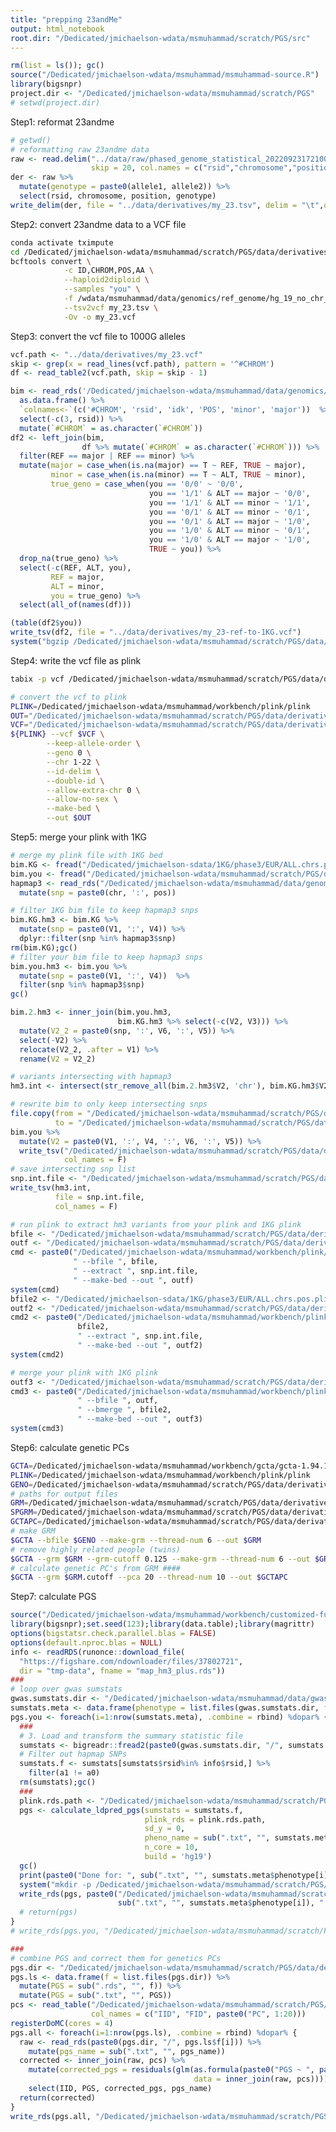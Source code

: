```yaml
---
title: "prepping 23andMe"
output: html_notebook
root.dir: "/Dedicated/jmichaelson-wdata/msmuhammad/scratch/PGS/src"
---
```


```r
rm(list = ls()); gc()
source("/Dedicated/jmichaelson-wdata/msmuhammad/msmuhammad-source.R")
library(bigsnpr)
project.dir <- "/Dedicated/jmichaelson-wdata/msmuhammad/scratch/PGS"
# setwd(project.dir)
```

Step1:
reformat 23andme
```r
# getwd()
# reformatting raw 23andme data
raw <- read.delim("../data/raw/phased_genome_statistical_20220923172100_Muhammad_Elsadany_v5_Full_20220925180737.txt", 
                  skip = 20, col.names = c("rsid","chromosome","position","allele1","allele2"))
der <- raw %>%
  mutate(genotype = paste0(allele1, allele2)) %>%
  select(rsid, chromosome, position, genotype)
write_delim(der, file = "../data/derivatives/my_23.tsv", delim = "\t",quote = "none", col_names = F)
```


Step2: 
convert 23andme data to a VCF file

```bash
conda activate tximpute
cd /Dedicated/jmichaelson-wdata/msmuhammad/scratch/PGS/data/derivatives
bcftools convert \
            -c ID,CHROM,POS,AA \
            --haploid2diploid \
            --samples "you" \
            -f /wdata/msmuhammad/data/genomics/ref_genome/hg_19_no_chr_header.fa \
            --tsv2vcf my_23.tsv \
            -Ov -o my_23.vcf
```

Step3:
convert the vcf file to 1000G alleles

```r
vcf.path <- "../data/derivatives/my_23.vcf"
skip <- grep(x = read_lines(vcf.path), pattern = '^#CHROM')
df <- read_table2(vcf.path, skip = skip - 1)

bim <- read_rds('/Dedicated/jmichaelson-wdata/msmuhammad/data/genomics/1KG/1KG-eur-bim.rds') %>%
  as.data.frame() %>%
  `colnames<-`(c('#CHROM', 'rsid', 'idk', 'POS', 'minor', 'major'))  %>%
  select(-c(3, rsid)) %>%
  mutate(`#CHROM` = as.character(`#CHROM`))
df2 <- left_join(bim, 
                df %>% mutate(`#CHROM` = as.character(`#CHROM`))) %>%
  filter(REF == major | REF == minor) %>%
  mutate(major = case_when(is.na(major) == T ~ REF, TRUE ~ major),
         minor = case_when(is.na(minor) == T ~ ALT, TRUE ~ minor),
         true_geno = case_when(you == '0/0' ~ '0/0',
                               you == '1/1' & ALT == major ~ '0/0',
                               you == '1/1' & ALT == minor ~ '1/1',
                               you == '0/1' & ALT == minor ~ '0/1', 
                               you == '0/1' & ALT == major ~ '1/0',
                               you == '1/0' & ALT == minor ~ '0/1',
                               you == '1/0' & ALT == major ~ '1/0',
                               TRUE ~ you)) %>%
  drop_na(true_geno) %>%
  select(-c(REF, ALT, you), 
         REF = major,
         ALT = minor,
         you = true_geno) %>%
  select(all_of(names(df)))

(table(df2$you))
write_tsv(df2, file = "../data/derivatives/my_23-ref-to-1KG.vcf")
system("bgzip /Dedicated/jmichaelson-wdata/msmuhammad/scratch/PGS/data/derivatives/my_23-ref-to-1KG.vcf")
```

Step4:
write the vcf file as plink

```bash
tabix -p vcf /Dedicated/jmichaelson-wdata/msmuhammad/scratch/PGS/data/derivatives/my_23-ref-to-1KG.vcf.gz

# convert the vcf to plink
PLINK=/Dedicated/jmichaelson-wdata/msmuhammad/workbench/plink/plink
OUT="/Dedicated/jmichaelson-wdata/msmuhammad/scratch/PGS/data/derivatives/my_23-ref-to-1KG.vcf"
VCF="/Dedicated/jmichaelson-wdata/msmuhammad/scratch/PGS/data/derivatives/my_23-ref-to-1KG.vcf.gz"
${PLINK} --vcf $VCF \
        --keep-allele-order \
        --geno 0 \
        --chr 1-22 \
        --id-delim \
        --double-id \
        --allow-extra-chr 0 \
        --allow-no-sex \
        --make-bed \
        --out $OUT
```

Step5:
merge your plink with 1KG

```r
# merge my plink file with 1KG bed
bim.KG <- fread("/Dedicated/jmichaelson-sdata/1KG/phase3/EUR/ALL.chrs.pos.plink.bim")
bim.you <- fread("/Dedicated/jmichaelson-wdata/msmuhammad/scratch/PGS/data/derivatives/my_23-ref-to-1KG.vcf.bim")
hapmap3 <- read_rds("/Dedicated/jmichaelson-wdata/msmuhammad/data/genomics/rsid-ref-maps.rds") %>%
  mutate(snp = paste0(chr, ':', pos))

# filter 1KG bim file to keep hapmap3 snps
bim.KG.hm3 <- bim.KG %>%
  mutate(snp = paste0(V1, ':', V4)) %>%
  dplyr::filter(snp %in% hapmap3$snp)
rm(bim.KG);gc()
# filter your bim file to keep hapmap3 snps
bim.you.hm3 <- bim.you %>%
  mutate(snp = paste0(V1, ':', V4))  %>%
  filter(snp %in% hapmap3$snp)
gc()

bim.2.hm3 <- inner_join(bim.you.hm3, 
                        bim.KG.hm3 %>% select(-c(V2, V3))) %>%
  mutate(V2_2 = paste0(snp, ':', V6, ':', V5)) %>%
  select(-V2) %>%
  relocate(V2_2, .after = V1) %>%
  rename(V2 = V2_2)

# variants intersecting with hapmap3
hm3.int <- intersect(str_remove_all(bim.2.hm3$V2, 'chr'), bim.KG.hm3$V2)

# rewrite bim to only keep intersecting snps
file.copy(from = "/Dedicated/jmichaelson-wdata/msmuhammad/scratch/PGS/data/derivatives/my_23-ref-to-1KG.vcf.bim",
          to = "/Dedicated/jmichaelson-wdata/msmuhammad/scratch/PGS/data/derivatives/my_23-ref-to-1KG.vcf.bim.og")
bim.you %>%
  mutate(V2 = paste0(V1, ':', V4, ':', V6, ':', V5)) %>%
  write_tsv("/Dedicated/jmichaelson-wdata/msmuhammad/scratch/PGS/data/derivatives/my_23-ref-to-1KG.vcf.bim", 
            col_names = F)
# save intersecting snp list
snp.int.file <- "/Dedicated/jmichaelson-wdata/msmuhammad/scratch/PGS/data/derivatives/hm3_intersect.txt"
write_tsv(hm3.int, 
          file = snp.int.file,
          col_names = F)

# run plink to extract hm3 variants from your plink and 1KG plink
bfile <- "/Dedicated/jmichaelson-wdata/msmuhammad/scratch/PGS/data/derivatives/my_23-ref-to-1KG.vcf"
outf <- "/Dedicated/jmichaelson-wdata/msmuhammad/scratch/PGS/data/derivatives/my_23-ref-to-1KG.vcf.hm3"
cmd <- paste0("/Dedicated/jmichaelson-wdata/msmuhammad/workbench/plink/plink",
              " --bfile ", bfile, 
              " --extract ", snp.int.file,
              " --make-bed --out ", outf)
system(cmd)
bfile2 <- "/Dedicated/jmichaelson-sdata/1KG/phase3/EUR/ALL.chrs.pos.plink"
outf2 <- "/Dedicated/jmichaelson-wdata/msmuhammad/scratch/PGS/data/derivatives/1000_genomes_eur.filt.hg19.normed.hm3"
cmd2 <- paste0("/Dedicated/jmichaelson-wdata/msmuhammad/workbench/plink/plink --bfile ", 
               bfile2, 
               " --extract ", snp.int.file,
               " --make-bed --out ", outf2)
system(cmd2)

# merge your plink with 1KG plink
outf3 <- "/Dedicated/jmichaelson-wdata/msmuhammad/scratch/PGS/data/derivatives/my_23-merged-w-1KG.hm3"
cmd3 <- paste0("/Dedicated/jmichaelson-wdata/msmuhammad/workbench/plink/plink",
               " --bfile ", outf, 
               " --bmerge ", bfile2,
               " --make-bed --out ", outf3)
system(cmd3)

```

Step6:
calculate genetic PCs

```bash

GCTA=/Dedicated/jmichaelson-wdata/msmuhammad/workbench/gcta/gcta-1.94.1
PLINK=/Dedicated/jmichaelson-wdata/msmuhammad/workbench/plink/plink
GENO=/Dedicated/jmichaelson-wdata/msmuhammad/scratch/PGS/data/derivatives/my_23-merged-w-1KG.hm3
# paths for output files
GRM=/Dedicated/jmichaelson-wdata/msmuhammad/scratch/PGS/data/derivatives/full_grm_hm3_snp
SPGRM=/Dedicated/jmichaelson-wdata/msmuhammad/scratch/PGS/data/derivatives/sparse_grm.05
GCTAPC=/Dedicated/jmichaelson-wdata/msmuhammad/scratch/PGS/data/derivatives/gcta_pc20_raw
# make GRM
$GCTA --bfile $GENO --make-grm --thread-num 6 --out $GRM
# remove highly related people (twins)
$GCTA --grm $GRM --grm-cutoff 0.125 --make-grm --thread-num 6 --out $GRM.cutoff
# calculate genetic PC's from GRM ####
$GCTA --grm $GRM.cutoff --pca 20 --thread-num 10 --out $GCTAPC
```

Step7:
calculate PGS

```r
source("/Dedicated/jmichaelson-wdata/msmuhammad/workbench/customized-functions/calculate_ldpred_pgs.R")
library(bigsnpr);set.seed(123);library(data.table);library(magrittr)
options(bigstatsr.check.parallel.blas = FALSE)
options(default.nproc.blas = NULL)
info <- readRDS(runonce::download_file(
  "https://figshare.com/ndownloader/files/37802721",
  dir = "tmp-data", fname = "map_hm3_plus.rds"))
###
# loop over gwas sumstats
gwas.sumstats.dir <- "/Dedicated/jmichaelson-wdata/msmuhammad/data/gwas-sumstats/ALL"
sumstats.meta <- data.frame(phenotype = list.files(gwas.sumstats.dir, full.names = F))
pgs.you <- foreach(i=1:nrow(sumstats.meta), .combine = rbind) %dopar% {
  ###
  # 3. Load and transform the summary statistic file
  sumstats <- bigreadr::fread2(paste0(gwas.sumstats.dir, "/", sumstats.meta$phenotype[i])) 
  # Filter out hapmap SNPs
  sumstats.f <- sumstats[sumstats$rsid%in% info$rsid,] %>%
    filter(a1 != a0)
  rm(sumstats);gc()
  ###
  plink.rds.path <- "/Dedicated/jmichaelson-wdata/msmuhammad/scratch/PGS/data/derivatives/my_23-merged-w-1KG.hm3.rds"
  pgs <- calculate_ldpred_pgs(sumstats = sumstats.f,
                              plink_rds = plink.rds.path,
                              sd_y = 0,
                              pheno_name = sub(".txt", "", sumstats.meta$phenotype[i]),
                              n_core = 10,
                              build = 'hg19')
  gc()
  print(paste0("Done for: ", sub(".txt", "", sumstats.meta$phenotype[i])))
  system("mkdir -p /Dedicated/jmichaelson-wdata/msmuhammad/scratch/PGS/data/derivatives/pgs")
  write_rds(pgs, paste0("/Dedicated/jmichaelson-wdata/msmuhammad/scratch/PGS/data/derivatives/pgs/",
                        sub(".txt", "", sumstats.meta$phenotype[i]), ".rds"))
  # return(pgs)
}
# write_rds(pgs.you, "/Dedicated/jmichaelson-wdata/msmuhammad/scratch/PGS/data/derivatives/your-raw-pgs.rds")

###
# combine PGS and correct them for genetics PCs
pgs.dir <- "/Dedicated/jmichaelson-wdata/msmuhammad/scratch/PGS/data/derivatives/pgs"
pgs.ls <- data.frame(f = list.files(pgs.dir)) %>%
  mutate(PGS = sub(".rds", "", f)) %>%
  mutate(PGS = sub(".txt", "", PGS)) 
pcs <- read_table("/Dedicated/jmichaelson-wdata/msmuhammad/scratch/PGS/data/derivatives/gcta_pc20_raw.eigenvec", 
                  col_names = c("IID", "FID", paste0("PC", 1:20)))
registerDoMC(cores = 4)
pgs.all <- foreach(i=1:nrow(pgs.ls), .combine = rbind) %dopar% {
  raw <- read_rds(paste0(pgs.dir, "/", pgs.ls$f[i])) %>%
    mutate(pgs_name = sub(".txt", "", pgs_name))
  corrected <- inner_join(raw, pcs) %>%
    mutate(corrected_pgs = residuals(glm(as.formula(paste0("PGS ~ ", paste(paste0("PC", c(1:20)), collapse = " + "))), 
                                         data = inner_join(raw, pcs)))) %>%
    select(IID, PGS, corrected_pgs, pgs_name)
  return(corrected)
}
write_rds(pgs.all, "/Dedicated/jmichaelson-wdata/msmuhammad/scratch/PGS/data/derivatives/all-pgs.rds")

```

